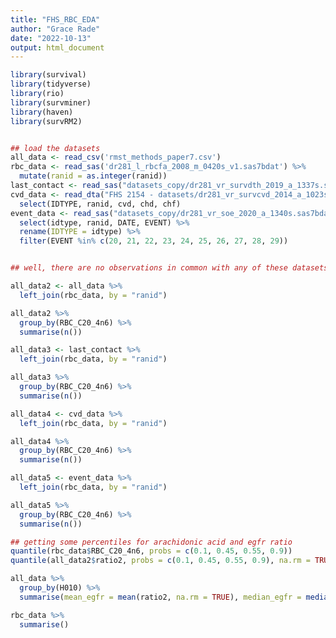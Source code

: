 ```yaml
---
title: "FHS_RBC_EDA"
author: "Grace Rade"
date: "2022-10-13"
output: html_document
---
```

```r
library(survival)
library(tidyverse)
library(rio)
library(survminer)
library(haven)
library(survRM2)


## load the datasets
all_data <- read_csv('rmst_methods_paper7.csv')
rbc_data <- read_sas('dr281_l_rbcfa_2008_m_0420s_v1.sas7bdat') %>% 
  mutate(ranid = as.integer(ranid))
last_contact <- read_sas("datasets_copy/dr281_vr_survdth_2019_a_1337s.sas7bdat")
cvd_data <- read_dta("FHS 2154 - datasets/dr281_vr_survcvd_2014_a_1023s.dta") %>% 
  select(IDTYPE, ranid, cvd, chd, chf)
event_data <- read_sas("datasets_copy/dr281_vr_soe_2020_a_1340s.sas7bdat") %>%
  select(idtype, ranid, DATE, EVENT) %>% 
  rename(IDTYPE = idtype) %>% 
  filter(EVENT %in% c(20, 21, 22, 23, 24, 25, 26, 27, 28, 29))


## well, there are no observations in common with any of these datasets, so... idk what to do about that

all_data2 <- all_data %>% 
  left_join(rbc_data, by = "ranid")  

all_data2 %>% 
  group_by(RBC_C20_4n6) %>% 
  summarise(n())

all_data3 <- last_contact %>% 
  left_join(rbc_data, by = "ranid")

all_data3 %>% 
  group_by(RBC_C20_4n6) %>% 
  summarise(n())

all_data4 <- cvd_data %>% 
  left_join(rbc_data, by = "ranid")

all_data4 %>% 
  group_by(RBC_C20_4n6) %>% 
  summarise(n())

all_data5 <- event_data %>% 
  left_join(rbc_data, by = "ranid")

all_data5 %>% 
  group_by(RBC_C20_4n6) %>% 
  summarise(n())
```

```r
## getting some percentiles for arachidonic acid and egfr ratio
quantile(rbc_data$RBC_C20_4n6, probs = c(0.1, 0.45, 0.55, 0.9))
quantile(all_data2$ratio2, probs = c(0.1, 0.45, 0.55, 0.9), na.rm = TRUE)
```

```r
all_data %>% 
  group_by(H010) %>% 
  summarise(mean_egfr = mean(ratio2, na.rm = TRUE), median_egfr = median(ratio2, na.rm = TRUE), iqr_egfr = IQR(ratio2, na.rm = TRUE), mean_days = mean(days, na.rm = TRUE), median_days = median(days, na.rm = TRUE), iqr_days = IQR(days, na.rm = TRUE))
```

```r
rbc_data %>% 
  summarise()
```

